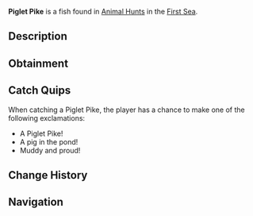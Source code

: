{{FishInfobox
|image          = Piglet Pike.png
|rarity         = Limited
|event          = Animal Hunt
|sea            = First Sea
|location       = [[Animals]]
|sublocation    = 
|sources        = Fishing Rod
|radar_location = 
|prog_speed     = -4
|xp             = 880
|weather        = Rain
|time           = 
|season         = Autumn
|bait           = Shrimp
|base_weight    = 41
|base_value     = 280
|weight_range   = 29.5
|base_chance    = 80
|base_resil     = 70
}}
'''Piglet Pike''' is a {{Rarity|Limited}} fish found in [[Animal Hunt]]s in the [[First Sea]].

== Description ==
{{Description|A stout fish with a snout, wallowing in the muddy depths.|Bestiary Entry}}

== Obtainment ==
{{Description|It snorts and snuffles where cool rains turn the waters murky.|Bestiary Hint}}
{{Fish Availability|
Animal Hunt/First Sea
|top_rods      = 
Leviathan's Fang Rod\185514.5\133304.44;
Free Spirit Rod\185409.9\127745.18;
Trident Rod\179729.64\102419.22;
Azure Of Lagoon\174585.57\181231.61;
No-Life Rod\166646.38\169813.33;
Long Rod\133278.06\133675.97;
Brick Built Rod\131469.22\131861.73;
Duncan's Rod\131469.22\131861.73;
Fang of the Eclipse\154370.84\186461.93;
Wildflower Rod\151502.1\179917.83;
Frog Rod\152244.39\176303.74;
Egg Rod\148520.42\172128.35;
Challenger's Rod\155280.51\143469.66;
Seraphic Rod\154213.13\144441.11;
Blazebringer Rod\150755.08\166703.07;
Ethereal Prism Rod\150563.48\75916.43;
Zeus Rod\149713.39\165551.18;
Astralhook Rod\149451.29\14803.47;
Verdant Shear Rod\148229.55\167121.74;
Rod Of The Forgotten Fang\148093.87\131859.25;
Depthseeker Rod\145676.92\148912.06;
Rod Of The Depths\145337.38\119748.52;
Rod Of The Exalted One\144683.03\126104.63;
Avalanche Rod\143890.36\134804.27;
Volcanic Rod\142688.84\147769.23;
Steady Rod\76426.16\74902.04
|recommended   = Trident Rod
}}

== Catch Quips ==
When catching a Piglet Pike, the player has a chance to make one of the following exclamations:
* A Piglet Pike!
* A pig in the pond!
* Muddy and proud!

== Change History ==
{{Change History|{{subst:Current Version}}}}

== Navigation ==
{{Fish Navbox|Animals}}